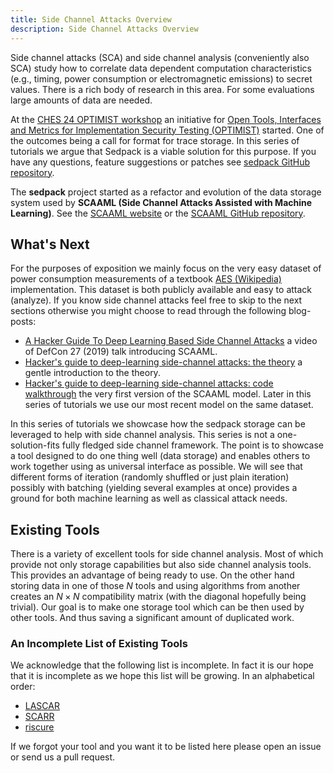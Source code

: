 ```yaml
---
title: Side Channel Attacks Overview
description: Side Channel Attacks Overview
---
```


Side channel attacks (SCA) and side channel analysis (conveniently also SCA)
study how to correlate data dependent computation characteristics (e.g.,
timing, power consumption or electromagnetic emissions) to secret values. There
is a rich body of research in this area. For some evaluations large amounts of
data are needed.

At the [CHES 24 OPTIMIST workshop](https://optimist-ose.org/workshop-24) an
initiative for [Open Tools, Interfaces and Metrics for Implementation Security
Testing (OPTIMIST)](https://optimist-ose.org/) started. One of the outcomes
being a call for format for trace storage. In this series of tutorials we argue
that Sedpack is a viable solution for this purpose. If you have any questions,
feature suggestions or patches see [sedpack GitHub
repository](https://github.com/google/sedpack).

The **sedpack** project started as a refactor and evolution of the data storage
system used by **SCAAML (Side Channel Attacks Assisted with Machine
Learning)**. See the [SCAAML website](https://google.github.io/scaaml/) or the
[SCAAML GitHub repository](https://github.com/google/scaaml/).

## What's Next

For the purposes of exposition we mainly focus on the very easy dataset of
power consumption measurements of a textbook [AES
(Wikipedia)](https://wikipedia.org/wiki/Advanced_Encryption_Standard)
implementation. This dataset is both publicly available and easy to attack
(analyze). If you know side channel attacks feel free to skip to the next
sections otherwise you might choose to read through the following blog-posts:

-   [A Hacker Guide To Deep Learning Based Side Channel
    Attacks](https://elie.net/talk/a-hackerguide-to-deep-learning-based-side-channel-attacks)
    a video of DefCon 27 (2019) talk introducing SCAAML.
-   [Hacker's guide to deep-learning side-channel attacks: the
    theory](https://elie.net/blog/security/hacker-guide-to-deep-learning-side-channel-attacks-the-theory)
    a gentle introduction to the theory.
-   [Hacker's guide to deep-learning side-channel attacks: code
    walkthrough](https://elie.net/blog/security/hacker-guide-to-deep-learning-side-channel-attacks-code-walkthrough)
    the very first version of the SCAAML model. Later in this series of
    tutorials we use our most recent model on the same dataset.

In this series of tutorials we showcase how the sedpack storage can be
leveraged to help with side channel analysis. This series is not a
one-solution-fits fully fledged side channel framework. The point is to
showcase a tool designed to do one thing well (data storage) and enables others
to work together using as universal interface as possible. We will see that
different forms of iteration (randomly shuffled or just plain iteration)
possibly with batching (yielding several examples at once) provides a ground
for both machine learning as well as classical attack needs.

## Existing Tools

There is a variety of excellent tools for side channel analysis. Most of which
provide not only storage capabilities but also side channel analysis tools.
This provides an advantage of being ready to use. On the other hand storing
data in one of those $N$ tools and using algorithms from another creates an $N
\times N$ compatibility matrix (with the diagonal hopefully being trivial). Our
goal is to make one storage tool which can be then used by other tools. And
thus saving a significant amount of duplicated work.

### An Incomplete List of Existing Tools

We acknowledge that the following list is incomplete.  In fact it is our hope
that it is incomplete as we hope this list will be growing.  In an alphabetical
order:

-   [LASCAR](https://github.com/Ledger-Donjon/lascar)
-   [SCARR](https://github.com/decryptofy/scarr)
-   [riscure](https://www.keysight.com/ch/de/products/network-test/device-vulnerability-analysis.html)

If we forgot your tool and you want it to be listed here please open an issue
or send us a pull request.
